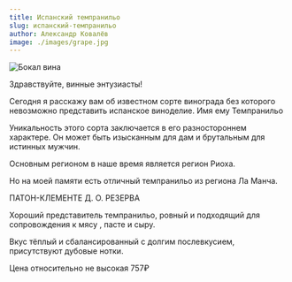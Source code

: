 ```yaml
---
title: Испанский темпранильо
slug: испанский-темпранильо
author: Александр Ковалёв
image: ./images/grape.jpg
---
```


![Бокал вина](./images/grape.jpg)

Здравствуйте, винные энтузиасты!

Сегодня я расскажу вам об известном сорте винограда без которого невозможно представить испанское виноделие. Имя ему Темпранильо

Уникальность этого сорта заключается в его разностороннем характере. Он может быть изысканным для дам и брутальным для истинных мужчин.

Основным регионом в наше время является регион Риоха.

Но на моей памяти есть отличный темпранильо из региона Ла Манча.

ПАТОН-КЛЕМЕНТЕ Д. О. РЕЗЕРВА

Хороший представитель темпранильо, ровный и подходящий для сопровождения к мясу , пасте и сыру.

Вкус тёплый и сбалансированный с долгим послевкусием, присутствуют дубовые нотки.

Цена относительно не высокая 757₽